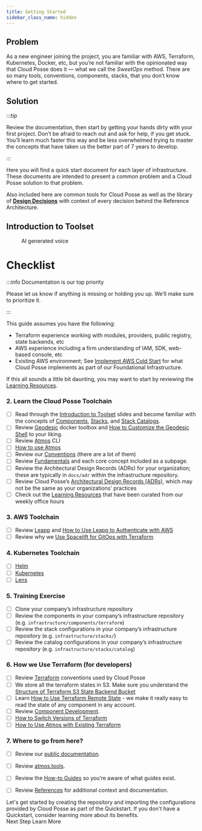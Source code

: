 ```yaml
---
title: Getting Started
sidebar_class_name: hidden
---
```


## Problem

As a new engineer joining the project, you are familiar with AWS, Terraform, Kubernetes, Docker, etc, but you’re not
familiar with the opinionated way that Cloud Posse does it — what we call the _SweetOps_ method. There are so many
tools, conventions, components, stacks, that you don’t know where to get started.

## Solution

:::tip

Review the documentation, then start by getting your hands dirty with your first project. Don’t be afraid to reach out
and ask for help, if you get stuck. You’ll learn much faster this way and be less overwhelmed trying to master the
concepts that have taken us the better part of 7 years to develop.

:::

Here you will find a quick start document for each layer of infrastructure. These documents are intended to present a
common problem and a Cloud Posse solution to that problem.

Also included here are common tools for Cloud Posse as well as the library of
[**Design Decisions**](/reference-architecture/fundamentals/design-decisions) with context of every decision behind the
Reference Architecture.

## Introduction to Toolset

<figure>
  <ReactPlayer controls url="https://docs.cloudposse.com/assets/refarch/handoffs/introduction-to-toolchain.mp4" />
  <figcaption>AI generated voice</figcaption>
</figure>

# Checklist

:::info Documentation is our top priority

Please let us know if anything is missing or holding you up. We’ll make sure to prioritize it.

:::

This guide assumes you have the following:

- Terraform experience working with modules, providers, public registry, state backends, etc
- AWS experience including a firm understanding of IAM, SDK, web-based console, etc
- Existing AWS environment; See [Implement AWS Cold Start](/reference-architecture/setup/cold-start) for what Cloud
  Posse implements as part of our Foundational Infrastructure.

If this all sounds a little bit daunting, you may want to start by reviewing the [Learning Resources](/reference-architecture/reference/learning-resources).



### 2. Learn the Cloud Posse Toolchain

- [ ] Read through the [Introduction to Toolset](#introduction-to-toolset) slides and become familiar with the concepts
      of [Components](/components), [Stacks](/fundamentals/stacks), and
      [Stack Catalogs](https://atmos.tools/core-concepts/stacks/catalogs).
- [ ] Review [Geodesic](/fundamentals/geodesic) docker toolbox and
      [How to Customize the Geodesic Shell](/reference-architecture/how-to-guides/tutorials/how-to-customize-the-geodesic-shell)
      to your liking.
- [ ] Review [Atmos](/fundamentals/atmos) CLI
- [ ] [How to use Atmos](/reference-architecture/how-to-guides/tutorials/how-to-use-atmos)
- [ ] Review our [Conventions](/reference-architecture/reference/conventions) (there are a lot of them)
- [ ] Review [Fundamentals](/reference-architecture/fundamentals) and each core concept included as a subpage.
- [ ] Review the Architectural Design Records (ADRs) for your organization; these are typically in `docs/adr` within the
      infrastructure repository.
- [ ] Review Cloud Posse’s [Architectural Design Records (ADRs)](/reference-architecture/reference/adrs), which may not
      be the same as your organizations' practices
- [ ] Check out the [Learning Resources](/reference-architecture/reference/learning-resources) that have been curated
      from our weekly office hours

### 3. AWS Toolchain

- [ ] Review [Leapp](/fundamentals/leapp) and
      [How to Use Leapp to Authenticate with AWS](/reference-architecture/how-to-guides/integrations/leapp)
- [ ] Review why we
      [Use Spacelift for GitOps with Terraform](/reference-architecture/reference/adrs/use-spacelift-for-gitops-with-terraform)

### 4. Kubernetes Toolchain

- [ ] [Helm](/reference-architecture/reference/helm)
- [ ] [Kubernetes](/reference-architecture/reference/kubernetes)
- [ ] [Lens](/reference-architecture/reference/lens)

### 5. Training Exercise

- [ ] Clone your company’s infrastructure repository
- [ ] Review the components in your company’s infrastructure repository (e.g. `infrastructure/components/terraform`)
- [ ] Review the stack configurations in your company’s infrastructure repository (e.g. `infrastructure/stacks/`)
- [ ] Review the catalog configurations in your company’s infrastructure repository (e.g.
      `infrastructure/stacks/catalog`)

### 6. How we Use Terraform (for developers)

- [ ] Review [Terraform](/fundamentals/terraform) conventions used by Cloud Posse
- [ ] We store all the terraform states in S3. Make sure you understand the
      [Structure of Terraform S3 State Backend Bucket](/reference-architecture/reference/structure-of-terraform-s3-state-backend-bucket)
- [ ] Learn
      [How to Use Terraform Remote State](/reference-architecture/how-to-guides/tutorials/how-to-use-terraform-remote-state) -
      we make it really easy to read the state of any component in any account.
- [ ] Review [Component Development](reference-architecture/fundamentals/component-development/).
- [ ] [How to Switch Versions of Terraform](/reference-architecture/how-to-guides/tutorials/how-to-switch-versions-of-terraform)
- [ ] [How to Use Atmos with Existing Terraform](/reference-architecture/how-to-guides/tutorials/how-to-use-atmos-with-existing-terraform)

### 7. Where to go from here?

- [ ] Review our [public documentation](https://docs.cloudposse.com/).
- [ ] Review [atmos.tools](https://atmos.tools/).
- [ ] Review the [How-to Guides](/reference-architecture/how-to-guides) so you’re aware of what guides exist.
- [ ] Review [References](/reference-architecture/category/reference/) for additional context and documentation.


<ActionCard title="What comes next?">
  Let's get started by creating the repository and importing the configurations provided by Cloud Posse as part of the Quickstart. If you don't have a Quickstart, consider learning more about its benefits.

  <div>
    <PrimaryCTA to="/layers/foundation/create-repository">Next Step</PrimaryCTA>
    <SecondaryCTA to="/quickstart">Learn More</SecondaryCTA >
  </div>
</ActionCard>
